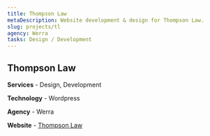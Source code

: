 ```yaml
---
title: Thompson Law
metaDescription: Website development & design for Thompson Law.
slug: projects/tl
agency: Werra
tasks: Design / Development
---
```


<div class="intro">

## Thompson Law

**Services** - Design, Development

**Technology** - Wordpress

**Agency** - Werra

**Website** - <a href="https://www.phxinjurylaw.com/" target="_blank" rel="noreferrer noopener">Thompson Law</a>

</div>